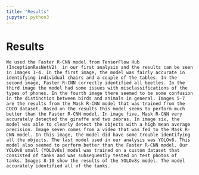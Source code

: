 ```yaml
---
title: "Results"
jupyter: python3
---
```


# Results

```         
We used the Faster R-CNN model from TensorFlow Hub (InceptionResNetV2)  in our first analysis and the results can be seen in images 1-4. In the first image, the model was fairly accurate in identifying individual chairs and a couple of the tables. In the second image, Faster R-CNN correctly identified all beetles. In the third image the model had some issues with misclassifications of the types of phones. In the fourth image there seemed to be some confusion in the distinction between birds and animals in general. Images 5-7 are the results from the Mask R-CNN model that was trained from the COCO dataset. Based on the results this model seems to perform much better than the Faster R-CNN model. In image five, Mask R-CNN very accurately detected the giraffe and two zebras. In image six, the model was able to clearly detect the objects with a high mean average precision. Image seven comes from a video that was fed to the Mask R-CNN model. In this image, the model did have some trouble identifying all the objects. The last model used in our analysis was YOLOv8. This model also seemed to perform better than the Faster R-CNN model. Our YOLOv8 small (YOLOv8s) model was trained on a custom dataset that consisted of tanks and was subsequently tested on test photos of tanks. Images 8-10 show the results of the YOLOv8s model. The model accurately identified all of the tanks.
```
